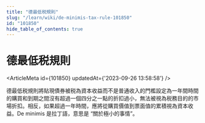 ```yaml
---
title: "德最低税規則"
slug: "/learn/wiki/de-minimis-tax-rule-101850"
id: "101850"
hide_table_of_contents: true
---
```



# 德最低税規則

<ArticleMeta id={101850} updatedAt={'2023-09-26 13:58:58'} />
<div className='border-solid border-b border-t-0 my-4 border-[var(--ifm-color-gray-300)]' />

德最低税規則將貼現債券被税為資本收益而不是普通收入的門檻設定為一年間時間的購買和到期之間沒有超過一個四分之一點的折扣過小，無法被視為税務目的的市場折扣。相反，如果超過一年時間，應將從購買價值到票面值的累積視為資本收益。De minimis 是拉丁語，意思是 “關於極小的事情”。
